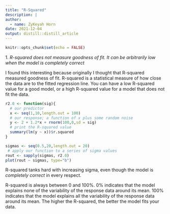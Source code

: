 ---
title: "R-Squared"
description: |
author:
  - name: ZyKeyah Horn
date: 2021-12-04
output: distill::distill_article
---

```{r setup, include=FALSE}
knitr::opts_chunk$set(echo = FALSE)
```

1\. *R-squared does not measure goodness of fit. It can be arbitrarily low when the model is completely correct*

I found this interesting because originally I thought that R-squared measured goodness of fit. R-squared is a statistical measure of how close the data are to the fitted regression line. You can have a low R-squared value for a good model, or a high R-squared value for a model that does not fit the data.

```{r}
r2.0 <- function(sig){
  # our predictor
  x <- seq(1,10,length.out = 100)   
  # our response; a function of x plus some random noise
  y <- 2 + 1.2*x + rnorm(100,0,sd = sig) 
  # print the R-squared value
  summary(lm(y ~ x))$r.squared          
}

sigmas <- seq(0.5,20,length.out = 20)
 # apply our function to a series of sigma values
rout <- sapply(sigmas, r2.0)            
plot(rout ~ sigmas, type="b")

```

R-squared tanks hard with increasing sigma, even though the model is *completely correct* in every respect.

R-squared is always between 0 and 100%. 0% indicates that the model explains none of the variability of the response data around its mean. 100% indicates that the model explains all the variability of the response data around its mean. The higher the R-squared, the better the model fits your data.
